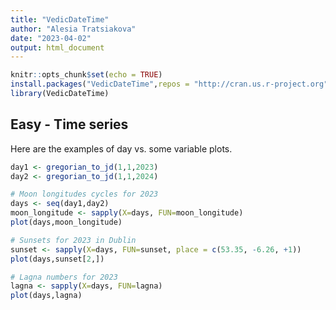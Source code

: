 ---
title: "VedicDateTime"
author: "Alesia Tratsiakova"
date: "2023-04-02"
output: html_document
---

```{r setup, include=FALSE}
knitr::opts_chunk$set(echo = TRUE)
install.packages("VedicDateTime",repos = "http://cran.us.r-project.org")
library(VedicDateTime)
```

## Easy - Time series

Here are the examples of day vs. some variable plots.

```{r}
day1 <- gregorian_to_jd(1,1,2023)
day2 <- gregorian_to_jd(1,1,2024)

# Moon longitudes cycles for 2023
days <- seq(day1,day2)
moon_longitude <- sapply(X=days, FUN=moon_longitude)
plot(days,moon_longitude)

# Sunsets for 2023 in Dublin
sunset <- sapply(X=days, FUN=sunset, place = c(53.35, -6.26, +1))
plot(days,sunset[2,])

# Lagna numbers for 2023
lagna <- sapply(X=days, FUN=lagna)
plot(days,lagna)
```

